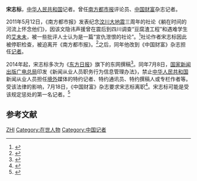 '''宋志标'''，[[中华人民共和国|中华人民共和国]]记者。曾任[[南方都市报|南方都市报]]评论员、[[中国财富|中国财富]]杂志记者。

2011年5月12日，《南方都市报》发表纪念[[汶川大地震|汶川大地震]]三周年的社论《躺在时间的河流上怀念他们》，因该文隐讳声援曾在震后到四川调查“豆腐渣工程”和遇难学生的[[艾未未|艾未未]]，被一些批评人士认为是一篇“宣仇泄恨的社论”。<ref>{{cite web|author=[[司马南|司马南]]|title=他们的目标是毛泽东留下的政治制度|url=http://www.wyzxwk.com/Article/shiping/2011/11/270087.html|publisher=[[乌有之乡|乌有之乡]]|accessdate=2014-07-29|archive-date=2016-03-05|archive-url=https://web.archive.org/web/20160305003553/http://www.wyzxwk.com/Article/shiping/2011/11/270087.html|dead-url=no}}</ref>社论作者宋志标因此被停职检查，被迫离开《南方都市报》。<ref>{{cite news|title=不许怀念--南都5.12社论作者遭停职|url=http://www.dw.de/%E4%B8%8D%E8%AE%B8%E6%80%80%E5%BF%B5-%E5%8D%97%E9%83%BD512%E7%A4%BE%E8%AE%BA%E4%BD%9C%E8%80%85%E9%81%AD%E5%81%9C%E8%81%8C/a-15092961|accessdate=2014-07-29|newspaper=德国之声|date=2011-05-20|archive-date=2014-07-26|archive-url=https://web.archive.org/web/20140726032457/http://www.dw.de/%E4%B8%8D%E8%AE%B8%E6%80%80%E5%BF%B5-%E5%8D%97%E9%83%BD512%E7%A4%BE%E8%AE%BA%E4%BD%9C%E8%80%85%E9%81%AD%E5%81%9C%E8%81%8C/a-15092961|dead-url=no}}</ref>之后，同年他改到《中国财富》杂志担任[[记者|记者]]。

2014年起，宋志标多次为《[[東方日報_(香港)|东方日报]]》旗下的东网撰稿<ref>{{cite news|author=易东明|title=中国记者因给外媒撰稿离职的信号|url=http://cn.nytimes.com/china/20140722/cc22media/|accessdate=2014-07-29|newspaper=纽约时报中文网|date=2014-07-22|archive-date=2014-07-25|archive-url=https://web.archive.org/web/20140725022857/http://cn.nytimes.com/china/20140722/cc22media/|dead-url=no}}</ref>。同年7月8日，[[国家新闻出版广电总局|国家新闻出版广电总局]]印发《新闻从业人员职务行为信息管理办法》，禁止[[中华人民共和国|中华人民共和国]]新闻从业人员担任[[境内与境外|境外]]媒体的特约记者、特约通讯员、特约撰稿人或专栏作者等。受该法律的影响，7月18日，《中国财富》杂志要求宋志标离职<ref>{{cite news|title=中央打壓言論《中國財富》記者被炒|url=http://orientaldaily.on.cc/cnt/news/20140723/00176_042.html|accessdate=2014-07-29|newspaper=東方日報|date=2014-07-23|archive-date=2014-07-24|archive-url=https://web.archive.org/web/20140724202914/http://orientaldaily.on.cc/cnt/news/20140723/00176_042.html|dead-url=no}}</ref>。宋志标可能是受该规定惩处的第一名记者。<ref>{{cite web|author=吴雨|title=为外媒撰稿很危险|url=http://www.dw.de/%E4%B8%BA%E5%A4%96%E5%AA%92%E6%92%B0%E7%A8%BF%E5%BE%88%E5%8D%B1%E9%99%A9/a-17799997|publisher=德国之声|accessdate=2014-07-29|archive-date=2014-07-26|archive-url=https://web.archive.org/web/20140726183442/http://www.dw.de/%E4%B8%BA%E5%A4%96%E5%AA%92%E6%92%B0%E7%A8%BF%E5%BE%88%E5%8D%B1%E9%99%A9/a-17799997|dead-url=no}}</ref>

==参考文献==
{{reflist}}

{{DEFAULTSORT:SONG宋}}
[[Category:宋姓|ZHI]]
[[Category:在世人物|Category:在世人物]]
[[Category:中国记者|Category:中国记者]]